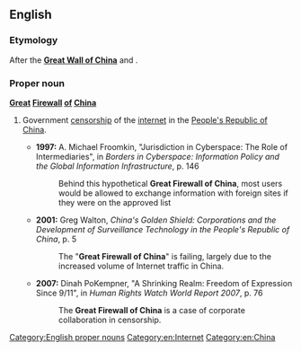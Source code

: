==English==
{{wikipedia|Internet censorship in the People's Republic of China}}

===Etymology===
After the '''[[Great Wall of China]]''' and {{term|firewall}}.

===Proper noun===
'''[[great|Great]] [[firewall|Firewall]] [[of]] [[China]]'''

# {{context|originally|jocular|pejorative|lang=en}} Government [[censorship]] of the [[internet]] in the [[People's Republic of China]].
#*'''1997:''' A. Michael Froomkin, "Jurisdiction in Cyberspace: The Role of Intermediaries", in ''Borders in Cyberspace: Information Policy and the Global Information Infrastructure'', p. 146
#*:Behind this hypothetical '''Great Firewall of China''', most users would be allowed to exchange information with foreign sites if they were on the approved list
#*'''2001:''' Greg Walton, ''China's Golden Shield: Corporations and the Development of Surveillance Technology in the People's Republic of China'', p. 5
#*:The "'''Great Firewall of China'''" is failing, largely due to the increased volume of Internet traffic in China.
#*'''2007:''' Dinah PoKempner, "A Shrinking Realm: Freedom of Expression Since 9/11", in ''Human Rights Watch World Report 2007'', p. 76
#*:The '''Great Firewall of China''' is a case of corporate collaboration in censorship.

[[Category:English proper nouns]]
[[Category:en:Internet]]
[[Category:en:China]]